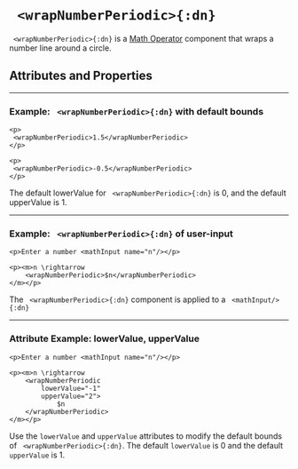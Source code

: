


# ` <wrapNumberPeriodic>{:dn}`


` <wrapNumberPeriodic>{:dn}` is a [Math Operator](../document_structure/essentialConcepts/#componentTypes) 
component that wraps a number line around a circle.

## Attributes and Properties 
 <AttrDisplay name='wrapNumberPeriodic'/> 
 <PropDisplay name='wrapNumberPeriodic'/>


---

### Example: ` <wrapNumberPeriodic>{:dn}` with default bounds

 ```doenet-editor-horiz
<p>
  <wrapNumberPeriodic>1.5</wrapNumberPeriodic>
</p>

<p>
  <wrapNumberPeriodic>-0.5</wrapNumberPeriodic>
</p>
```

The default lowerValue for ` <wrapNumberPeriodic>{:dn}` is 0, and the default upperValue is 1.

---

### Example: ` <wrapNumberPeriodic>{:dn}` of user-input

```doenet-editor-horiz
<p>Enter a number <mathInput name="n"/></p>
      
<p><m>n \rightarrow 
	<wrapNumberPeriodic>$n</wrapNumberPeriodic>
</m></p>
```

The ` <wrapNumberPeriodic>{:dn}` component is applied to a ` <mathInput/>{:dn}`

---

### Attribute Example: lowerValue, upperValue

```doenet-editor-horiz
<p>Enter a number <mathInput name="n"/></p>
      
<p><m>n \rightarrow 
	<wrapNumberPeriodic 
		lowerValue="-1" 
		upperValue="2">
			$n
	</wrapNumberPeriodic>
</m></p>
```

Use the `lowerValue` and `upperValue` attributes to modify the default bounds 
of ` <wrapNumberPeriodic>{:dn}`. The default `lowerValue` is 0 and the default `upperValue` is 1.